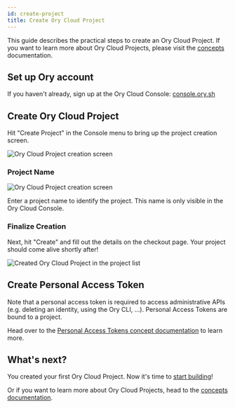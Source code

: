 ```yaml
---
id: create-project
title: Create Ory Cloud Project
---
```


This guide describes the practical steps to create an Ory Cloud Project. If you
want to learn more about Ory Cloud Projects, please visit the
[concepts](../concepts/project.mdx) documentation.

## Set up Ory account

If you haven't already, sign up at the Ory Cloud Console:
[console.ory.sh](https://console.ory.sh)

## Create Ory Cloud Project

Hit "Create Project" in the Console menu to bring up the project creation
screen.

![Ory Cloud Project creation screen](../images/get-started/project-create.png)

### Project Name

![Ory Cloud Project creation screen](../images/get-started/project-create-details.png)

Enter a project name to identify the project. This name is only visible in the
Ory Cloud Console.

### Finalize Creation

Next, hit "Create" and fill out the details on the checkout page. Your project
should come alive shortly after!

![Created Ory Cloud Project in the project list](../images/get-started/project-created.png)

## Create Personal Access Token

Note that a personal access token is required to access administrative APIs
(e.g. deleting an identity, using the Ory CLI, ...). Personal Access Tokens are
bound to a project.

Head over to the
[Personal Access Tokens concept documentation](../concepts/personal-access-token.mdx)
to learn more.

## What's next?

You created your first Ory Cloud Project. Now it's time to
[start building](./start-building.mdx)!

Or if you want to learn more about Ory Cloud Projects, head to the
[concepts documentation](../concepts/project.mdx).
